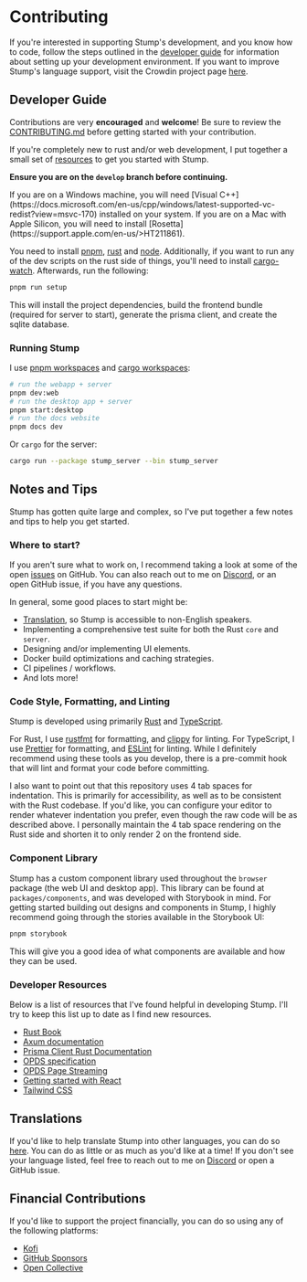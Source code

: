 
# Contributing

If you're interested in supporting Stump's development, and you know how to code, follow the steps outlined in the [developer guide](#developer-guide) for information about setting up your development environment. If you want to improve Stump's language support, visit the Crowdin project page [here](https://crowdin.com/project/stump).

## Developer Guide

Contributions are very **encouraged** and **welcome**! Be sure to review the [CONTRIBUTING.md](https://github.com/stumpapp/stump/blob/main/.github/CONTRIBUTING.md) before getting started with your contribution.

If you're completely new to rust and/or web development, I put together a small set of [resources](#developer-resources) to get you started with Stump.

**Ensure you are on the `develop` branch before continuing.**

<Callout emoji="🪟">
	If you are on a Windows machine, you will need [Visual
	C++](https://docs.microsoft.com/en-us/cpp/windows/latest-supported-vc-redist?view=msvc-170)
	installed on your system.
</Callout>

<Callout emoji="🍎">
	If you are on a Mac with Apple Silicon, you will need to install
	[Rosetta](https://support.apple.com/en-us/>HT211861).
</Callout>

You need to install [pnpm](https://pnpm.io/installation), [rust](https://www.rust-lang.org/tools/install) and [node](https://nodejs.org/en/download/). Additionally, if you want to run any of the dev scripts on the rust side of things, you'll need to install [cargo-watch](https://crates.io/crates/cargo-watch). Afterwards, run the following:

```bash
pnpm run setup
```

This will install the project dependencies, build the frontend bundle (required for server to start), generate the prisma client, and create the sqlite database.

### Running Stump

I use [pnpm workspaces](https://pnpm.io/workspaces) and [cargo workspaces](https://doc.rust-lang.org/cargo/reference/workspaces.html):

```bash
# run the webapp + server
pnpm dev:web
# run the desktop app + server
pnpm start:desktop
# run the docs website
pnpm docs dev
```

Or `cargo` for the server:

```bash
cargo run --package stump_server --bin stump_server
```

## Notes and Tips

Stump has gotten quite large and complex, so I've put together a few notes and tips to help you get started.

### Where to start?

If you aren't sure what to work on, I recommend taking a look at some of the open [issues](https://github.com/stumpapp/stump/issues) on GitHub. You can also reach out to me on [Discord](https://discord.gg/63Ybb7J3as), or an open GitHub issue, if you have any questions.

In general, some good places to start might be:

- [Translation](https://crowdin.com/project/stump), so Stump is accessible to non-English speakers.
- Implementing a comprehensive test suite for both the Rust `core` and `server`.
- Designing and/or implementing UI elements.
- Docker build optimizations and caching strategies.
- CI pipelines / workflows.
- And lots more!

### Code Style, Formatting, and Linting

Stump is developed using primarily [Rust](https://www.rust-lang.org/) and [TypeScript](https://www.typescriptlang.org/).

For Rust, I use [rustfmt](https://github.com/rust-lang/rustfmt) for formatting, and [clippy](https://github.com/rust-lang/clippy) for linting. For TypeScript, I use [Prettier](https://prettier.io/) for formatting, and [ESLint](https://eslint.org/) for linting. While I definitely recommend using these tools as you develop, there is a pre-commit hook that will lint and format your code before committing.

I also want to point out that this repository uses 4 tab spaces for indentation. This is primarily for accessibility, as well as to be consistent with the Rust codebase. If you'd like, you can configure your editor to render whatever indentation you prefer, even though the raw code will be as described above. I personally maintain the 4 tab space rendering on the Rust side and shorten it to only render 2 on the frontend side.

### Component Library

Stump has a custom component library used throughout the `browser` package (the web UI and desktop app). This library can be found at `packages/components`, and was developed with Storybook in mind. For getting started building out designs and components in Stump, I highly recommend going through the stories available in the Storybook UI:

```bash
pnpm storybook
```

This will give you a good idea of what components are available and how they can be used.

### Developer Resources

Below is a list of resources that I've found helpful in developing Stump. I'll try to keep this list up to date as I find new resources.

- [Rust Book](https://doc.rust-lang.org/book/)
- [Axum documentation](https://docs.rs/axum/latest/axum/)
- [Prisma Client Rust Documentation](https://prisma.brendonovich.dev/introduction)
- [OPDS specification](https://specs.opds.io/)
- [OPDS Page Streaming](https://vaemendis.net/opds-pse/#:~:text=The%20OPDS%20Page%20Streaming%20Extension,having%20to%20download%20it%20completely.)
- [Getting started with React](https://reactjs.org/docs/getting-started.html)
- [Tailwind CSS](https://tailwindcss.com/)

## Translations

If you'd like to help translate Stump into other languages, you can do so [here](https://crowdin.com/project/stump). You can do as little or as much as you'd like at a time! If you don't see your language listed, feel free to reach out to me on [Discord](https://discord.gg/63Ybb7J3as) or open a GitHub issue.

## Financial Contributions

If you'd like to support the project financially, you can do so using any of the following platforms:

- [Kofi](https://ko-fi.com/aaronleop)
- [GitHub Sponsors](https://github.com/sponsors/aaronleopold)
- [Open Collective](https://opencollective.com/stump)
